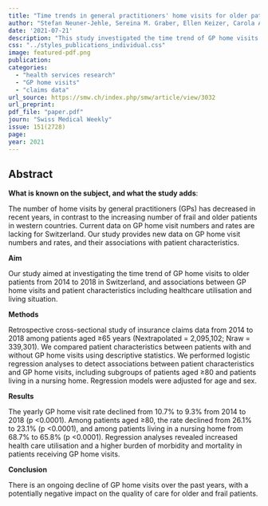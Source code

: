 ```yaml
---
title: "Time trends in general practitioners' home visits for older patients: a retrospective cross-sectional study from Switzerland"
author: "Stefan Neuner-Jehle, Sereina M. Graber, Ellen Keizer, Carola A. Huber, Eva Blozik, Thomas Rosemann, Oliver Senn"
date: '2021-07-21'
description: "This study investigated the time trend of GP home visits to older patients from 2014 to 2018 in Switzerland, and its associations with patient characteristics including healthcare utilisation and living situation. The results revealed increased health care utilisation, higher morbidity and mortality in patients receiving GP home visits, and an ongoing decline of GP home visits over the past years, which has a potentially negative impact on the quality of care for older and frail patients."
css: "../styles_publications_individual.css"
image: featured-pdf.png
publication: 
categories:
  - "health services research"
  - "GP home visits"
  - "claims data"
url_source: https://smw.ch/index.php/smw/article/view/3032
url_preprint: 
pdf_file: "paper.pdf"
journ: "Swiss Medical Weekly"
issue: 151(2728)
page: 
year: 2021
---
```


## Abstract

**What is known on the subject, and what the study adds**:

The number of home visits by general practitioners (GPs) has decreased in recent years, in contrast to the increasing number of frail and older patients in western countries. Current data on GP home visit numbers and rates are lacking for Switzerland. Our study provides new data on GP home visit numbers and rates, and their associations with patient characteristics.

**Aim**

Our study aimed at investigating the time trend of GP home visits to older patients from 2014 to 2018 in Switzerland, and associations between GP home visits and patient characteristics including healthcare utilisation and living situation.

**Methods**

Retrospective cross-sectional study of insurance claims data from 2014 to 2018 among patients aged ≥65 years (Nextrapolated = 2,095,102; Nraw = 339,301). We compared patient characteristics between patients with and without GP home visits using descriptive statistics. We performed logistic regression analyses to detect associations between patient characteristics and GP home visits, including subgroups of patients aged ≥80 and patients living in a nursing home. Regression models were adjusted for age and sex.

**Results**

The yearly GP home visit rate declined from 10.7% to 9.3% from 2014 to 2018 (p \<0.0001). Among patients aged ≥80, the rate declined from 26.1% to 23.1% (p \<0.0001), and among patients living in a nursing home from 68.7% to 65.8% (p \<0.0001). Regression analyses revealed increased health care utilisation and a higher burden of morbidity and mortality in patients receiving GP home visits.

**Conclusion**

There is an ongoing decline of GP home visits over the past years, with a potentially negative impact on the quality of care for older and frail patients.
